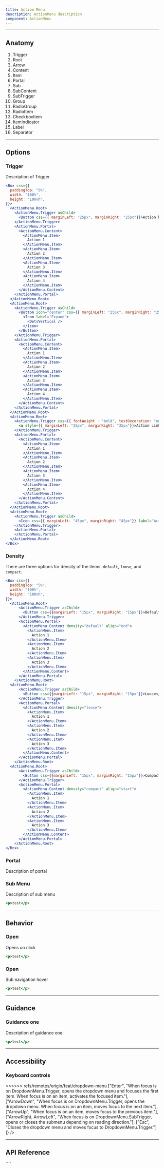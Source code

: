 ```yaml
---
title: Action Menu
description: ActionMenu description
component: ActionMenu
---
```


---

## Anatomy

<Anatomy
  src="/img/components/ActionMenu/anatomy.svg"
  caption="Note: Image not to scale"
/>

1. Trigger
2. Root
3. Arrow
4. Content
5. Item
6. Portal
7. Sub
8. SubContent
9. SubTrigger
10. Group
11. RadioGroup
12. RadioItem
13. CheckboxItem
14. ItemIndicator
15. Label
16. Separator

---

## Options

### Trigger
Description of Trigger

```jsx withPreview
<Box css={{
  paddingTop: "5%",
  width: "100%",
  height: "100vh",
}}>
  <ActionMenu.Root>
    <ActionMenu.Trigger asChild>
      <Button css={{ marginLeft: "25px", marginRight: "25px"}}>Action button</Button>
    </ActionMenu.Trigger>
    <ActionMenu.Portal>
      <ActionMenu.Content>
        <ActionMenu.Item>
          Action 1
        </ActionMenu.Item>
        <ActionMenu.Item>
          Action 2
        </ActionMenu.Item>
        <ActionMenu.Item>
          Action 3
        </ActionMenu.Item>
        <ActionMenu.Item>
          Action 4
        </ActionMenu.Item>
      </ActionMenu.Content>
    </ActionMenu.Portal>
  </ActionMenu.Root>
  <ActionMenu.Root>
    <ActionMenu.Trigger asChild>
      <Button icon="center" css={{ marginLeft: "25px", marginRight: "25px"}}>
        <Icon label="Expand">
          <DotsVertical />
        </Icon>
      </Button>
    </ActionMenu.Trigger>
    <ActionMenu.Portal>
      <ActionMenu.Content>
        <ActionMenu.Item>
          Action 1
        </ActionMenu.Item>
        <ActionMenu.Item>
          Action 2
        </ActionMenu.Item>
        <ActionMenu.Item>
          Action 3
        </ActionMenu.Item>
        <ActionMenu.Item>
          Action 4
        </ActionMenu.Item>
      </ActionMenu.Content>
    </ActionMenu.Portal>
  </ActionMenu.Root>
  <ActionMenu.Root>
    <ActionMenu.Trigger css={{ fontWeight : "bold", textDecoration: "underline" }} asChild>
      <a style={{ marginLeft: "35px", marginRight: "35px"}}>Action Link</a>
    </ActionMenu.Trigger>
    <ActionMenu.Portal>
      <ActionMenu.Content>
        <ActionMenu.Item>
          Action 1
        </ActionMenu.Item>
        <ActionMenu.Item>
          Action 2
        </ActionMenu.Item>
        <ActionMenu.Item>
          Action 3
        </ActionMenu.Item>
        <ActionMenu.Item>
          Action 4
        </ActionMenu.Item>
      </ActionMenu.Content>
    </ActionMenu.Portal>
  </ActionMenu.Root>
  <ActionMenu.Root>
    <ActionMenu.Trigger asChild>
      <Icon css={{ marginLeft: "45px", marginRight: "45px"}} label="Actions"><MixerVertical /></Icon>
    </ActionMenu.Trigger>
    <ActionMenu.Portal>
    </ActionMenu.Portal>
  </ActionMenu.Root>
</Box>
```

### Density
There are three options for density of the items: `default`, `loose`, and `compact`.

```jsx withPreview
<Box css={{
  paddingTop: "5%",
  width: "100%",
  height: "100vh",
}}>
  <ActionMenu.Root>
      <ActionMenu.Trigger asChild>
        <Button css={{marginLeft: "15px", marginRight: "15px"}}>Default</Button>
      </ActionMenu.Trigger>
      <ActionMenu.Portal>
        <ActionMenu.Content density="default" align="end">
          <ActionMenu.Item>
            Action 1
          </ActionMenu.Item>
          <ActionMenu.Item>
            Action 2
          </ActionMenu.Item>
          <ActionMenu.Item>
            Action 3
          </ActionMenu.Item>
        </ActionMenu.Content>
      </ActionMenu.Portal>
    </ActionMenu.Root>
  <ActionMenu.Root>
      <ActionMenu.Trigger asChild>
        <Button css={{marginLeft: "15px", marginRight: "15px"}}>Loose</Button>
      </ActionMenu.Trigger>
      <ActionMenu.Portal>
        <ActionMenu.Content density="loose">
          <ActionMenu.Item>
            Action 1
          </ActionMenu.Item>
          <ActionMenu.Item>
            Action 2
          </ActionMenu.Item>
          <ActionMenu.Item>
            Action 3
          </ActionMenu.Item>
        </ActionMenu.Content>
      </ActionMenu.Portal>
    </ActionMenu.Root>
  <ActionMenu.Root>
      <ActionMenu.Trigger asChild>
        <Button css={{marginLeft: "15px", marginRight: "15px"}}>Compact</Button>
      </ActionMenu.Trigger>
      <ActionMenu.Portal>
        <ActionMenu.Content density="compact" align="start">
          <ActionMenu.Item>
            Action 1
          </ActionMenu.Item>
          <ActionMenu.Item>
            Action 2
          </ActionMenu.Item>
          <ActionMenu.Item>
            Action 3
          </ActionMenu.Item>
        </ActionMenu.Content>
      </ActionMenu.Portal>
    </ActionMenu.Root>
</Box>
```

### Portal

Description of portal


### Sub Menu

Description of sub menu

```jsx withPreview
<p>test</p>
```

---

## Behavior

### Open

Opens on click

```jsx withPreview
<p>test</p>
```

### Open

Sub navigation hover

```jsx withPreview
<p>test</p>
```

---

## Guidance

### Guidance one

Description of guidance one

```jsx withPreview isGuide="error"
<p>test</p>
```

---

## Accessibility

### Keyboard controls

<Table
  headers={["Key", "Description"]}
<<<<<<< HEAD
  data={[
    ["Space", "When focus is on DropdownMenu.Trigger, opens the dropdown menu and focuses the first item. When focus is on an item, activates the focused item."],
=======
  data={[["Space", "When focus is on DropdownMenu.Trigger, opens the dropdown menu and focuses the first item. When focus is on an item, activates the focused item."],
>>>>>>> refs/remotes/origin/feat/dropdown-menu
    ["Enter", "When focus is on DropdownMenu.Trigger, opens the dropdown menu and focuses the first item. When focus is on an item, activates the focused item."],
    ["ArrowDown", "When focus is on DropdownMenu.Trigger, opens the dropdown menu. When focus is on an item, moves focus to the next item."],
    ["ArrowUp", "When focus is on an item, moves focus to the previous item."],
    ["ArrowRight, ArrowLeft", "When focus is on DropdownMenu.SubTrigger, opens or closes the submenu depending on reading direction."],
    ["Esc", "Closes the dropdown menu and moves focus to DropdownMenu.Trigger."]
  ]}
/>

---

## API Reference

<PropsTable props={propsTable} />
````
